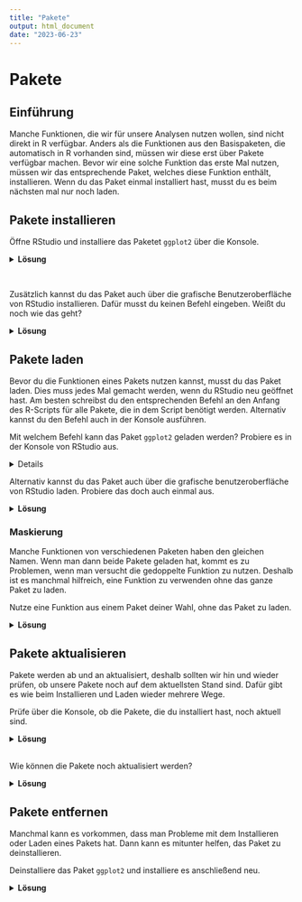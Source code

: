 ```yaml
---
title: "Pakete"
output: html_document
date: "2023-06-23"
---
```

# Pakete

## Einführung

Manche Funktionen, die wir für unsere Analysen nutzen wollen, sind nicht direkt in R verfügbar. Anders als die Funktionen 
aus den Basispaketen, die automatisch in R vorhanden sind, müssen wir diese erst über Pakete verfügbar machen.
Bevor wir eine solche Funktion das erste Mal nutzen, müssen wir das entsprechende Paket, welches diese Funktion 
enthält, installieren. Wenn du das Paket einmal installiert hast, musst du es beim nächsten mal nur noch laden.

## Pakete installieren

Öffne RStudio und installiere das Paketet `ggplot2` über die Konsole.

<!-- loesung: start-->
<details><summary> <b>Lösung</b> </summary>
```r
install.packages("ggplot2")
```
</details>
<!-- loesung: ende-->

<br>

Zusätzlich kannst du das Paket auch über die grafische Benutzeroberfläche von RStudio installieren. Dafür musst du keinen
Befehl eingeben. Weißt du noch wie das geht?


<!-- loesung: start-->
<details><summary> <b>Lösung</b> </summary>

In RStudio gibt es rechts den Bereich Files, Plots,... Wenn du dort auf den Reiter Packages gehst, erscheint ein 
Button mit dem Namen `Install`. Hier kannst du das Paket `ggplot2` direkt suchen und installieren.

</details>
<!-- loesung: ende-->

## Pakete laden

Bevor du die Funktionen eines Pakets nutzen kannst, musst du das Paket laden. Dies muss jedes Mal gemacht werden, wenn du
RStudio neu geöffnet hast. Am besten schreibst du den entsprechenden Befehl an den Anfang des R-Scripts für alle Pakete,
die in dem Script benötigt werden. Alternativ kannst du den Befehl auch in der Konsole ausführen.

Mit welchem Befehl kann das Paket `ggplot2` geladen werden? Probiere es in der Konsole von RStudio aus.

<!-- loesung: start-->
<details>
```r
library("ggplot2")
```
</details>
<!-- loesung: ende-->

Alternativ kannst du das Paket auch über die grafische benutzeroberfläche von RStudio laden. Probiere das doch auch 
einmal aus.

<!-- loesung: start-->
<details><summary> <b>Lösung</b> </summary>

In RStudio gibt es rechts den Bereich Files, Plots,... Wenn du dort auf den Reiter Packages gehst, werden dir alle Pakete
angezeigt, die du bereits installiert hast. Indem du auf der linken Seite ein Häkchen setzt, kannst du die Pakete laden.

</details>
<!-- loesung: ende-->

### Maskierung

Manche Funktionen von verschiedenen Paketen haben den gleichen Namen. Wenn man dann beide Pakete geladen hat, kommt es zu
Problemen, wenn man versucht die gedoppelte Funktion zu nutzen. Deshalb ist es manchmal hilfreich, eine Funktion zu 
verwenden ohne das ganze Paket zu laden. 

Nutze eine Funktion aus einem Paket deiner Wahl, ohne das Paket zu laden.

<!-- loesung: start-->
<details><summary> <b>Lösung</b> </summary>
```r
# z.B.:
psych::alpha()
```
</details>
<!-- loesung: ende-->

## Pakete aktualisieren

Pakete werden ab und an aktualisiert, deshalb sollten wir hin und wieder prüfen, ob unsere Pakete noch auf dem
aktuellsten Stand sind. Dafür gibt es wie beim Installieren und Laden wieder mehrere Wege.

Prüfe über die Konsole, ob die Pakete, die du installiert hast, noch aktuell sind.

<!-- loesung: start-->
<details><summary> <b>Lösung</b> </summary>
```r
update.packages()
# Mit Yes oder No kannst du entscheiden, ob du die Pakete updaten möchtest.
```
</details>
<!-- loesung: ende-->

\
Wie können die Pakete noch aktualisiert werden?

<!-- loesung: start-->
<details><summary> <b>Lösung</b> </summary>

In RStudio gibt es rechts den Bereich Files, Plots,... Wenn du dort auf den Reiter Packages gehst, erscheint ein 
Button mit dem Namen `Update`. Hier kannst du alle Packete auswählen, die du aktualisieren möchtest und dann direkt
aktualisieren.

</details>
<!-- loesung: ende-->

## Pakete entfernen

Manchmal kann es vorkommen, dass man Probleme mit dem Installieren oder Laden eines Pakets hat. Dann kann es mitunter helfen, das Paket zu deinstallieren.

Deinstalliere das Paket `ggplot2` und installiere es anschließend neu.

<!-- loesung: start-->
<details><summary> <b>Lösung</b> </summary>
```r
remove.packages("ggplot2")
install.packages("ggplot2")
```
</details>
<!-- loesung: ende-->
